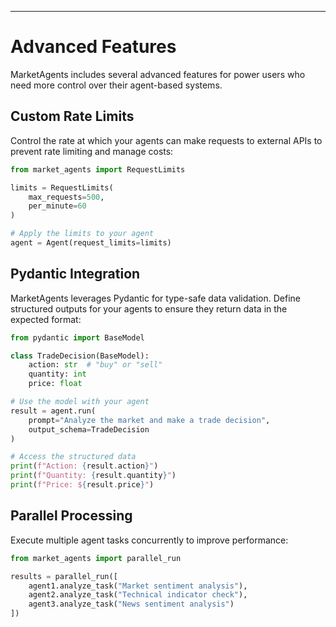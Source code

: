 ---

# Advanced Features

MarketAgents includes several advanced features for power users who need more control over their agent-based systems.

## Custom Rate Limits

Control the rate at which your agents can make requests to external APIs to prevent rate limiting and manage costs:

```python
from market_agents import RequestLimits

limits = RequestLimits(
    max_requests=500,
    per_minute=60
)

# Apply the limits to your agent
agent = Agent(request_limits=limits)
```

## Pydantic Integration

MarketAgents leverages Pydantic for type-safe data validation. Define structured outputs for your agents to ensure they return data in the expected format:

```python
from pydantic import BaseModel

class TradeDecision(BaseModel):
    action: str  # "buy" or "sell"
    quantity: int
    price: float

# Use the model with your agent
result = agent.run(
    prompt="Analyze the market and make a trade decision",
    output_schema=TradeDecision
)

# Access the structured data
print(f"Action: {result.action}")
print(f"Quantity: {result.quantity}")
print(f"Price: ${result.price}")
```

## Parallel Processing

Execute multiple agent tasks concurrently to improve performance:

```python
from market_agents import parallel_run

results = parallel_run([
    agent1.analyze_task("Market sentiment analysis"),
    agent2.analyze_task("Technical indicator check"),
    agent3.analyze_task("News sentiment analysis")
])
```
